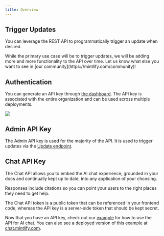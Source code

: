 ```yaml
---
title: Overview
---
```


## Trigger Updates

You can leverage the REST API to programmatically trigger an update when desired.

<Info>
  While the primary use case will be to trigger updates, we will be adding more and more
  functionality to the API over time. Let us know what else you want to see in
  [our community](https://mintlify.com/community)!
</Info>

## Authentication

You can generate an API key through
[the dashboard](https://dashboard.mintlify.com/settings/organization/api-keys). The API key is
associated with the entire organization and can be used across multiple deployments.

<Frame>
  <img src="/images/external-api-key.png" />
</Frame>

## Admin API Key

The Admin API key is used for the majority of the API. It is used to trigger updates via the [Update endpoint](/advanced/rest-api/update/trigger).

## Chat API Key

The Chat API allows you to embed the AI chat experience, grounded in your docs and continually kept up to date, into any application of your choosing.

Responses include citations so you can point your users to the right places they need to get help.

<Note>
  The Chat API token is a public token that can be referenced in your
  frontend code, whereas the API key is a server-side token that should be kept
  secret.
</Note>

Now that you have an API key, check out our [example](https://github.com/mintlify/discovery-api-example) for how to use
the API for AI chat. You can also see a deployed version of this example at [chat.mintlify.com](https://chat.mintlify.com).
